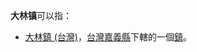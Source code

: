 '''大林镇'''可以指：
* [[大林鎮_(台灣)|大林鎮 (台灣)]]，[[台灣|台灣]][[嘉義縣|嘉義縣]]下轄的一個[[鎮|鎮]]。
{{PRC admin/disambig|15/05/02/100/000|41/17/24/106/000|51/01/22/109/000}}

{{disambig|Cat=三字中國地名消歧义|D}}